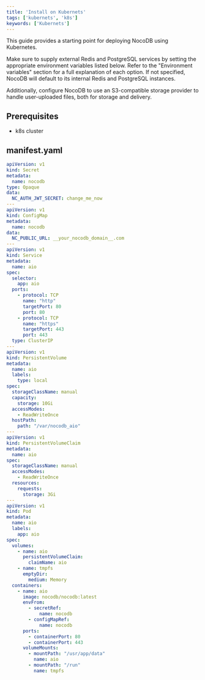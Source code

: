 ```yaml
---
title: 'Install on Kubernets'
tags: ['kubernets', 'k8s']
keywords: ['Kubernets']
---
```


This guide provides a starting point for deploying NocoDB using Kubernetes.

Make sure to supply external Redis and PostgreSQL services by setting the appropriate environment variables listed below. Refer to the "Environment variables" section for a full explanation of each option.
If not specified, NocoDB will default to its internal Redis and PostgreSQL instances.

Additionally, configure NocoDB to use an S3-compatible storage provider to handle user-uploaded files, both for storage and delivery.

## Prerequisites

- k8s cluster

## manifest.yaml

```yaml
apiVersion: v1
kind: Secret
metadata:
  name: nocodb
type: Opaque
data:
  NC_AUTH_JWT_SECRET: change_me_now
---
apiVersion: v1
kind: ConfigMap
metadata:
  name: nocodb
data:
  NC_PUBLIC_URL: __your_nocodb_domain__.com
---
apiVersion: v1
kind: Service
metadata:
  name: aio
spec:
  selector:
    app: aio
  ports:
    - protocol: TCP
      name: "http"
      targetPort: 80
      port: 80
    - protocol: TCP
      name: "https"
      targetPort: 443
      port: 443
  type: ClusterIP
---
apiVersion: v1
kind: PersistentVolume
metadata:
  name: aio
  labels:
    type: local
spec:
  storageClassName: manual
  capacity:
    storage: 10Gi
  accessModes:
    - ReadWriteOnce
  hostPath:
    path: "/var/nocodb_aio"
---
apiVersion: v1
kind: PersistentVolumeClaim
metadata:
  name: aio
spec:
  storageClassName: manual
  accessModes:
    - ReadWriteOnce
  resources:
    requests:
      storage: 3Gi
---
apiVersion: v1
kind: Pod
metadata:
  name: aio
  labels:
    app: aio
spec:
  volumes:
    - name: aio
      persistentVolumeClaim:
        claimName: aio
    - name: tmpfs
      emptyDir:
        medium: Memory
  containers:
    - name: aio
      image: nocodb/nocodb:latest
      envFrom:
        - secretRef:
            name: nocodb
        - configMapRef:
            name: nocodb
      ports:
        - containerPort: 80
        - containerPort: 443
      volumeMounts:
        - mountPath: "/usr/app/data"
          name: aio
        - mountPath: "/run"
          name: tmpfs
```
